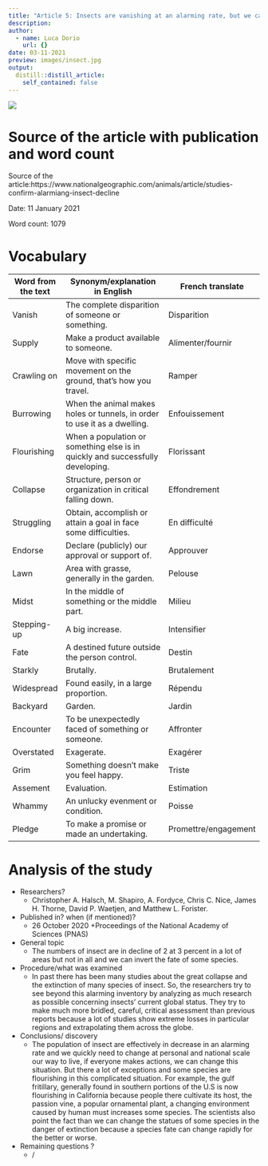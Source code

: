 ```yaml
---
title: "Article 5: Insects are vanishing at an alarming rate, but we can save them"
description: 
author:
  - name: Luca Dorio
    url: {}
date: 03-11-2021
preview: images/insect.jpg
output:
  distill::distill_article:
    self_contained: false
---
```


![](images/insect.jpg)

# Source of the article with publication and word count 

Source of the article:https://www.nationalgeographic.com/animals/article/studies-confirm-alarmiang-insect-decline 

Date: 11 January 2021

Word count: 1079 

# Vocabulary

|     Word from the text    |     Synonym/explanation in English                                                    |     French translate        |
|---------------------------|---------------------------------------------------------------------------------------|-----------------------------|
|     Vanish                |     The complete disparition of someone or something.                                 |     Disparition             |
|     Supply                |     Make a product available to someone.                                              |     Alimenter/fournir       |
|     Crawling on           |     Move with specific movement on the ground, that’s how you travel.                 |     Ramper                  |
|     Burrowing             |     When the animal makes holes or tunnels, in order to use it as a dwelling.         |     Enfouissement           |
|     Flourishing           |     When a population or something else is in quickly and successfully developing.    |     Florissant              |
|     Collapse              |     Structure, person or organization in critical falling down.                       |     Effondrement            |
|     Struggling            |     Obtain, accomplish or attain a goal in face some difficulties.                    |     En difficulté           |
|     Endorse               |     Declare (publicly) our approval or support of.                                    |     Approuver               |
|     Lawn                  |     Area with grasse, generally in the garden.                                        |     Pelouse                 |
|     Midst                 |     In the middle of something or the middle part.                                    |     Milieu                  |
|     Stepping-up           |     A big increase.                                                                   |     Intensifier             |
|     Fate                  |     A destined future outside the person control.                                     |     Destin                  |
|     Starkly               |     Brutally.                                                                         |     Brutalement             |
|     Widespread            |     Found easily, in a large proportion.                                              |     Répendu                 |
|     Backyard              |     Garden.                                                                           |     Jardin                  |
|     Encounter             |     To be unexpectedly faced of something or someone.                                 |     Affronter               |
|     Overstated            |     Exagerate.                                                                        |     Exagérer                |
|     Grim                  |     Something doesn’t make you feel happy.                                            |     Triste                  |
|     Assement              |     Evaluation.                                                                       |     Estimation              |
|     Whammy                |     An unlucky evenment or condition.                                                 |     Poisse                  |
|     Pledge                |     To make a promise or made an undertaking.                                         |     Promettre/engagement    |

# Analysis of the study

- Researchers? 
    + Christopher A. Halsch, M. Shapiro, A. Fordyce, Chris C. Nice, James H. Thorne, David P. Waetjen, and Matthew L. Forister.

- Published in? when (if mentioned)?
    + 26 October 2020 
    +Proceedings of the National Academy of Sciences (PNAS)

- General topic
    + The numbers of insect are in decline of 2 at 3 percent in a lot of areas but not in all and we can invert the fate of some species.

- Procedure/what was examined
    + In past there has been many studies about the great collapse and the extinction of many species of insect. So, the researchers try to see beyond this alarming inventory by analyzing as much research as possible concerning insects’ current global status.
They try to make much more bridled, careful, critical assessment than previous reports because a lot of studies show extreme losses in particular regions and extrapolating them across the globe.
    
- Conclusions/ discovery
    + The population of insect are effectively in decrease in an alarming rate and we quickly need to change at personal and national scale our way to live, if everyone makes actions, we can change this situation.
But there a lot of exceptions and some species are flourishing in this complicated situation. For example, the gulf fritillary, generally found in southern portions of the U.S is now flourishing in California because people there cultivate its host, the passion vine, a popular ornamental plant, a changing environment caused by human must increases some species.
The scientists also point the fact than we can change the statues of some species in the danger of extinction because a species fate can change rapidly for the better or worse.
     
- Remaining questions ? 
    + /
